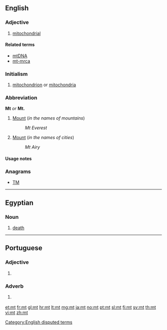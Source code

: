 {{also|Mt|MT|mT|Mt.|.mt}}
==English==

===Adjective===
{{en-adj|-}}

# {{label|en|biology}} [[mitochondrial]]

====Related terms====
* [[mtDNA]]
* [[mt-mrca]]

===Initialism===
{{en-initialism}}

# {{label|en|biology}} [[mitochondrion]] or [[mitochondria]]

===Abbreviation===
'''Mt''' ''or'' '''Mt.'''

# [[Mount]] (''in the names of mountains'')
#: ''Mt Everest''
# [[Mount]] (''in the names of cities'')
#: ''Mt Airy''

====Usage notes====
<!--Disputed:
* As the abbreviation for definition 2 only eliminates the use of two characters, the full word, [[Mount]], is generally preferred. It is also never appropriate to use this abbreviation in body text in any form. The same applies to [[Ft]] for [[Fort]], [[So]] for [[South]], and [[No]] for [[North]]. Use of Mt is only appropriate when space necessitates.
-->

===Anagrams===
* [[TM#English|TM]]

[[Category:English disputed terms]]

----

==Egyptian==

===Noun===
{{head|egy|noun|head=<hiero>t:m*A14</hiero>}}
# [[death]]

----

==Portuguese==

===Adjective===
{{head|pt|adjective}}
# {{label|pt|Internet slang|text messaging}} {{abbreviation of|muito||many|lang=pt}}

===Adverb===
{{head|pt|adverb}}
# {{label|pt|Internet slang|text messaging}} {{abbreviation of|muito||very|lang=pt}}

[[et:mt]]
[[fr:mt]]
[[gl:mt]]
[[hr:mt]]
[[lt:mt]]
[[mg:mt]]
[[ja:mt]]
[[no:mt]]
[[pt:mt]]
[[sl:mt]]
[[fi:mt]]
[[sv:mt]]
[[th:mt]]
[[vi:mt]]
[[zh:mt]]